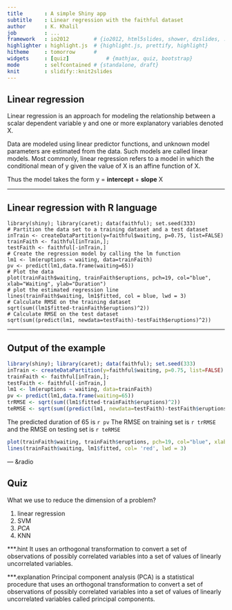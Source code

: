 ```yaml
---
title       : A simple Shiny app
subtitle    : Linear regression with the faithful dataset
author      : K. Khalil
job         : ...
framework   : io2012        # {io2012, html5slides, shower, dzslides, ...}
highlighter : highlight.js  # {highlight.js, prettify, highlight}
hitheme     : tomorrow      # 
widgets     : [quiz]            # {mathjax, quiz, bootstrap}
mode        : selfcontained # {standalone, draft}
knit        : slidify::knit2slides
---
```


## Linear regression

Linear regression is an approach for modeling the relationship between a scalar dependent variable y and one or more explanatory variables denoted X.

Data are modeled using linear predictor functions, and unknown model parameters are estimated from the data. Such models are called linear models. Most commonly, linear regression refers to a model in which the conditional mean of y given the value of X is an affine function of X.


Thus the model takes the form  y = <b>intercept</b> + <b>slope</b> X

---

## Linear regression with R language

```
library(shiny); library(caret); data(faithful); set.seed(333)
# Partition the data set to a training dataset and a test dataset
inTrain <- createDataPartition(y=faithful$waiting, p=0.75, list=FALSE)
trainFaith <- faithful[inTrain,]; 
testFaith <- faithful[-inTrain,]
# Create the regression model by calling the lm function
lm1 <- lm(eruptions ~ waiting, data=trainFaith)
pv <- predict(lm1,data.frame(waiting=65))
# Plot the data
plot(trainFaith$waiting, trainFaith$eruptions, pch=19, col="blue", xlab="Waiting", ylab="Duration")
# plot the estimated regression line
lines(trainFaith$waiting, lm1$fitted, col = blue, lwd = 3)    
# Calculate RMSE on the training dataset
sqrt(sum((lm1$fitted-trainFaith$eruptions)^2))
# Calculate RMSE on the test dataset
sqrt(sum((predict(lm1, newdata=testFaith)-testFaith$eruptions)^2))

```

---

## Output of the example
```r
library(shiny); library(caret); data(faithful); set.seed(333)
inTrain <- createDataPartition(y=faithful$waiting, p=0.75, list=FALSE)
trainFaith <- faithful[inTrain,]; 
testFaith <- faithful[-inTrain,]
lm1 <- lm(eruptions ~ waiting, data=trainFaith)
pv <- predict(lm1,data.frame(waiting=65))
trRMSE <- sqrt(sum((lm1$fitted-trainFaith$eruptions)^2))
teRMSE <- sqrt(sum((predict(lm1, newdata=testFaith)-testFaith$eruptions)^2))
```
The predicted duration of 65 is  `r pv`
The RMSE on training set is `r trRMSE` and the RMSE on testing set is `r teRMSE`
```r
plot(trainFaith$waiting, trainFaith$eruptions, pch=19, col="blue", xlab="Waiting", ylab="Duration")
lines(trainFaith$waiting, lm1$fitted, col= 'red', lwd = 3)          
```

--- &radio

## Quiz

What we use to reduce the dimension of a problem?

1. linear regression
2. SVM
3. _PCA_
4. KNN

***.hint 
It uses an orthogonal transformation to convert a set of observations of possibly correlated variables into a set of values of linearly uncorrelated variables.

***.explanation Principal component analysis (PCA) is a statistical procedure that uses an orthogonal transformation to convert a set of observations of possibly correlated variables into a set of values of linearly uncorrelated variables called principal components. 
